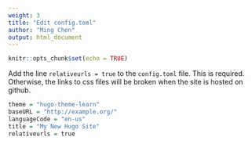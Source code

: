 ```yaml
---
weight: 3
title: "Edit config.toml"
author: "Ming Chen"
output: html_document
---
```



```r
knitr::opts_chunk$set(echo = TRUE)
```

Add the line `relativeurls = true` to the `config.toml` file. This is required. Otherwise, the links to css files will be broken when the site is hosted on github.

```r
theme = "hugo-theme-learn"
baseURL = "http://example.org/"
languageCode = "en-us"
title = "My New Hugo Site"
relativeurls = true
```

